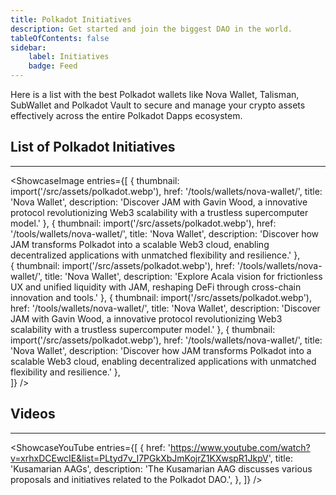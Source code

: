 ```yaml
---
title: Polkadot Initiatives
description: Get started and join the biggest DAO in the world.
tableOfContents: false
sidebar: 
    label: Initiatives
    badge: Feed
---
```






Here is a list with the best Polkadot wallets like Nova Wallet, Talisman, SubWallet and Polkadot Vault to secure and manage your crypto assets effectively across the entire Polkadot Dapps ecosystem.

## List of Polkadot Initiatives
----------------
<ShowcaseImage
  entries={[
        {
      thumbnail: import('/src/assets/polkadot.webp'),
      href: '/tools/wallets/nova-wallet/',
      title: 'Nova Wallet',
      description: 'Discover JAM with Gavin Wood, a innovative protocol revolutionizing Web3 scalability with a trustless supercomputer model.'
    },
                     {
      thumbnail: import('/src/assets/polkadot.webp'),
      href: '/tools/wallets/nova-wallet/',
      title: 'Nova Wallet',
      description: 'Discover how JAM transforms Polkadot into a scalable Web3 cloud, enabling decentralized applications with unmatched flexibility and resilience.'
      },  
    {
      thumbnail: import('/src/assets/polkadot.webp'),
      href: '/tools/wallets/nova-wallet/',
      title: 'Nova Wallet',
      description: 'Explore Acala vision for frictionless UX and unified liquidity with JAM, reshaping DeFi through cross-chain innovation and tools.'
      },
              {
      thumbnail: import('/src/assets/polkadot.webp'),
      href: '/tools/wallets/nova-wallet/',
      title: 'Nova Wallet',
      description: 'Discover JAM with Gavin Wood, a innovative protocol revolutionizing Web3 scalability with a trustless supercomputer model.'
    },
                     {
      thumbnail: import('/src/assets/polkadot.webp'),
      href: '/tools/wallets/nova-wallet/',
      title: 'Nova Wallet',
      description: 'Discover how JAM transforms Polkadot into a scalable Web3 cloud, enabling decentralized applications with unmatched flexibility and resilience.'
      },  
  ]}
/>


## Videos
----------------
<ShowcaseYouTube
  entries={[
    {
      href: 'https://www.youtube.com/watch?v=xrhxDCEwcIE&list=PLtyd7v_I7PGkXbJmKojrZ1KXwspR1JkpV',
      title: 'Kusamarian AAGs',
	  description: 'The Kusamarian AAG discusses various proposals and initiatives related to the Polkadot DAO.',
    },
  ]}
/>

